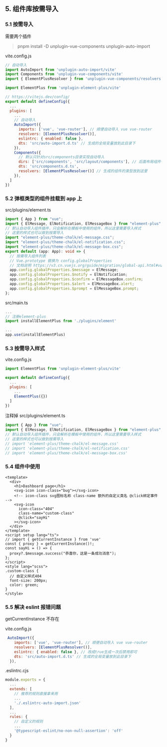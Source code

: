 ## 5. 组件库按需导入

### 5.1 按需导入

需要两个插件

> pnpm install -D unplugin-vue-components unplugin-auto-import

vite.config.js

```js
// 自动导入
import AutoImport from 'unplugin-auto-import/vite'
import Components from 'unplugin-vue-components/vite'
import { ElementPlusResolver } from 'unplugin-vue-components/resolvers'

import ElementPlus from 'unplugin-element-plus/vite'

// https://vitejs.dev/config/
export default defineConfig({
  ...
  plugins: [
    ...
    // 自动导入
    AutoImport({
      imports: ['vue', 'vue-router'], // 顺便自动导入 vue vue-router
      resolvers: [ElementPlusResolver()],
      eslintrc: { enabled: false },
      dts: 'src/auto-import.d.ts' // 生成的全局变量放到此目录下
    }),
    Components({
      // 默认只针对src/components目录实现自动导入
      dirs: ['src/components', 'src/layout/components'], // 后面布局组件也有相关的组件期望自动导入
      dts: 'src/components.d.ts',
      resolvers: [ElementPlusResolver()] // 生成的组件的类型放到这里
    }),
  ]
})
```

### 5.2 弹框类型的组件挂载到 app 上

src/plugins/element.ts

```ts
import { App } from "vue";
import { ElMessage, ElNotification, ElMessageBox } from "element-plus";
// 默认自动导入组件插件，只会解析在模板中使用的组件，所以这里需要导入样式
// 这里的样式也可以做到按需导入
import "element-plus/theme-chalk/el-message.css";
import "element-plus/theme-chalk/el-notification.css";
import "element-plus/theme-chalk/el-message-box.css";
export default (app: App): void => {
  // 按需导入组件列表
  // Vue.prototype 替换为 config.globalProperties
  // 文档说明 https://v3.cn.vuejs.org/guide/migration/global-api.html#vueprototype-%E6%9B%BF%E6%8D%A2%E4%B8%BA-config-globalproperties
  app.config.globalProperties.$message = ElMessage;
  app.config.globalProperties.$notify = ElNotification;
  app.config.globalProperties.$confirm = ElMessageBox.confirm;
  app.config.globalProperties.$alert = ElMessageBox.alert;
  app.config.globalProperties.$prompt = ElMessageBox.prompt;
};
```

src/main.ts

```ts
...
// 注册element-plus
import installElementPlus from './plugins/element'

...
app.use(installElementPlus)

```

### 5.3 按需导入样式

vite.config.js

```js
import ElementPlus from 'unplugin-element-plus/vite'

export default defineConfig({
  ...
  plugins: [
    ...
    ElementPlus({})
  ]
})

```

注释掉 src/plugins/element.ts

```ts
import { App } from "vue";
import { ElMessage, ElNotification, ElMessageBox } from "element-plus";
// 默认自动导入组件插件，只会解析在模板中使用的组件，所以这里需要导入样式
// 这里的样式也可以做到按需导入
// import 'element-plus/theme-chalk/el-message.css'
// import 'element-plus/theme-chalk/el-notification.css'
// import 'element-plus/theme-chalk/el-message-box.css'
```

### 5.4 组件中使用

```vue
<template>
  <div>
    <h1>Dashboard page</h1>
    <svg-icon icon-class="bug"></svg-icon>
    <!-- icon-class svg图标名称 class-name 额外的自定义类名 @click绑定事件 -->
    <svg-icon
      icon-class="404"
      class-name="custom-class"
      @click="sayHi"
    ></svg-icon>
  </div>
</template>
<script setup lang="ts">
// import { getCurrentInstance } from 'vue'
const { proxy } = getCurrentInstance()!;
const sayHi = () => {
  proxy?.$message.success("恭喜你，这是一条成功消息");
};
</script>
<style lang="scss">
.custom-class {
  // 自定义样式404
  font-size: 200px;
  color: green;
}
</style>
```

### 5.5 解决 eslint 报错问题

getCurrentInstance 不存在

vite.config.js

```js
 AutoImport({
    imports: ['vue', 'vue-router'], // 顺便自动导入 vue vue-router
    resolvers: [ElementPlusResolver()],
    eslintrc: { enabled: false }, // 改成true生成一次后禁用即可
    dts: 'src/auto-import.d.ts' // 生成的全局变量放到此目录下
  }),
```

.eslintrc.cjs

```cjs
module.exports = {
  ...
  extends: [
    // 推荐的规则直接拿来用
    ...
    './.eslintrc-auto-import.json'
  ],
  ...
  rules: {
    // 自定义的规则
    ...
    '@typescript-eslint/no-non-null-assertion': 'off'
  }
}
```